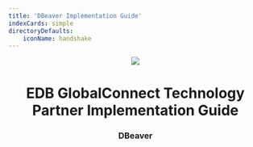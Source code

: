 ---
title: 'DBeaver Implementation Guide'
indexCards: simple
directoryDefaults:
    iconName: handshake
---

<p align="center">
  <img  src="Images/EDBPartnerProgram.png">
</p>
<h1 style="text-align: center;">EDB GlobalConnect Technology Partner Implementation Guide</h1>
<h3 style="text-align: center;">DBeaver</h3>
